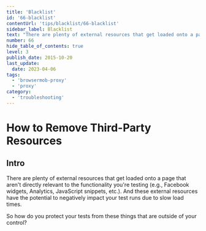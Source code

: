 ```yaml
---
title: 'Blacklist'
id: '66-blacklist'
contentUrl: 'tips/blacklist/66-blacklist'
sidebar_label: Blacklist
text: "There are plenty of external resources that get loaded onto a page that aren't directly relevant to the functionality you're testing (e.g., Facebook widgets, Analytics, JavaScript snippets, etc.). And these external resources have the potential to negatively impact your test runs due to slow load times."
number: 66
hide_table_of_contents: true
level: 3
publish_date: 2015-10-20
last_update:
  date: 2023-04-06
tags:
  - 'browsermob-proxy'
  - 'proxy'
category:
  - 'troubleshooting'
---
```


# How to Remove Third-Party Resources

## Intro

There are plenty of external resources that get loaded onto a page that aren't directly relevant to the functionality you're testing (e.g., Facebook widgets, Analytics, JavaScript snippets, etc.). And these external resources have the potential to negatively impact your test runs due to slow load times.

So how do you protect your tests from these things that are outside of your control?


<DropdownMarkdown folderName='66-blacklist' />
